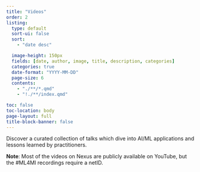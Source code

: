 ```yaml
---
title: "Videos"
order: 2
listing:
  type: default
  sort-ui: false
  sort:
    - "date desc"

  image-height: 150px
  fields: [date, author, image, title, description, categories]
  categories: true
  date-format: "YYYY-MM-DD"
  page-size: 6
  contents:
    - "./**/*.qmd"
    - "!./**/index.qmd"

toc: false
toc-location: body
page-layout: full
title-block-banner: false
---
```

Discover a curated collection of talks which dive into AI/ML applications and lessons learned by practitioners.

**Note**: Most of the videos on Nexus are publicly available on YouTube, but the #ML4MI recordings require a netID.
